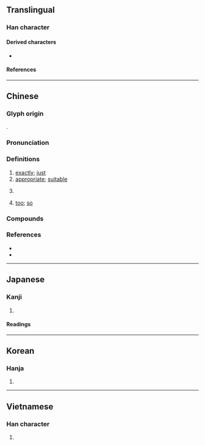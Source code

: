 {{character info}}
==Translingual==

===Han character===
{{Han char|rn=61|rad=心|as=06|sn=9|four=98061|canj=POMR|ids=⿰忄合}}

====Derived characters====
* {{l|mul|[[𪣺]]}}

====References====
{{Han ref|kx=0386.010|dkj=10603|dj=0718.020|hdz=42297.020|uh=6070}}

----

==Chinese==
{{zh-forms}} <!--alt form 𢙅?-->

===Glyph origin===
{{Han etym}}
{{Han compound|心|alt1= 合|忄|ls=psc|c1=p|c2=s}}.

===Pronunciation===
{{zh-pron
|m=qià
|m-s=
|c=hap1,aam1
|c-t=
|g=
|h=pfs=khap
|j=
|mb=kiă
|md=kák
|mn=khap
|mn-t=kab4
|w=
|x=
|mc=y
|oc=y
|cat=adv,a
}}

===Definitions===
{{zh-hanzi}}

# [[exactly]]; [[just]]
# [[appropriate]]; [[suitable]]
# {{zh-misspelling of|卡|clip or hairpin|tr=qiǎ}} {{rfv-sense|zh}}
# {{lb|zh|Min Dong}} [[too]]; [[so]]
#: {{zh-x|噇 飽 '''恰''' 閒。|Have nothing else to do. / Don't you have nothing else to do? / Mind your own concerns/business.|MD|tr=Chòng bā kák-èng.|link=yes|a=Cdo-fzho 噇飽恰閒.wav}}

===Compounds===
{{zh-der|恰到好處|恰巧|恰不道|不恰好|恰限|恰纔|恰當|恰恰|恰如|恰好|恰則|恰克圖|恰似|半恰|恰正|恰便似|恰如其分|洽恰|恰哈|普恰克其|烏恰|恰薩|阿恰勒|阿恰塔格|恰爾隆|恰爾巴格|烏魯克恰提}}

===References===
* {{R:twedu|A01336}}
* {{R:yue:Hanzi}}

----

==Japanese==

===Kanji===
{{ja-kanji|grade=|rs=心06}}

# {{rfdef|ja|sort=心06}}

====Readings====
{{ja-readings
|goon=きょう<けふ
|kanon=こう<かふ
|on=かつ
|kun=あたか-も
}}

----

==Korean==

===Hanja===
{{ko-hanja|흡}}

# {{rfdef|ko|sort=心06}}

----

==Vietnamese==

===Han character===
{{vi-readings|rs=心06|reading=kháp}}

# {{rfdef|vi|sort=心06}}